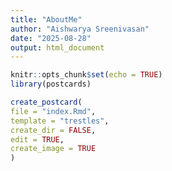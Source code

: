 ```yaml
---
title: "AboutMe"
author: "Aishwarya Sreenivasan"
date: "2025-08-28"
output: html_document
---
```


```r
knitr::opts_chunk$set(echo = TRUE)
library(postcards)
```

```r
create_postcard(
file = "index.Rmd",
template = "trestles",
create_dir = FALSE,
edit = TRUE,
create_image = TRUE
)
```
